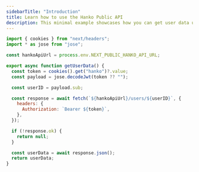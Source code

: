 ```yaml
---
sidebarTitle: "Introduction"
title: Learn how to use the Hanko Public API
description: This minimal example showcases how you can get user data using Public API from the userID obtained from the JWT.
---
```


```js
import { cookies } from "next/headers";
import * as jose from "jose";

const hankoApiUrl = process.env.NEXT_PUBLIC_HANKO_API_URL;

export async function getUserData() {
  const token = cookies().get("hanko")?.value;
  const payload = jose.decodeJwt(token ?? "");

  const userID = payload.sub;

  const response = await fetch(`${hankoApiUrl}/users/${userID}`, {
    headers: {
      Authorization: `Bearer ${token}`,
    },
  });

  if (!response.ok) {
    return null;
  }

  const userData = await response.json();
  return userData;
}
```
